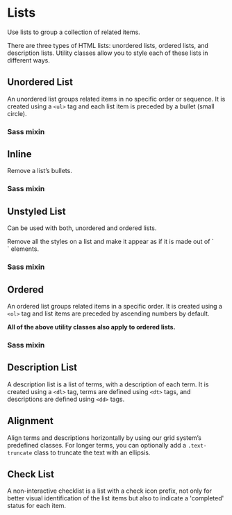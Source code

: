 
<Meta of={ListStories} />

# Lists

<p className="lead">Use lists to group a collection of related items.</p>

There are three types of HTML lists: unordered lists, ordered lists, and description lists.
Utility classes allow you to style each of these lists in different ways.

## Unordered List

An unordered list groups related items in no specific order or sequence.
It is created using a `<ul>` tag and each list item is preceded by a bullet (small circle).

<Canvas of={ListStories.UnorderedList} sourceState="shown" />

### Sass mixin

<Source language="scss" dark code={SampleListBullet}></Source>

## Inline

Remove a list’s bullets.

<Canvas of={ListStories.InlineList} sourceState="shown" />

### Sass mixin

<Source language="scss" dark code={SampleListInline}></Source>

## Unstyled List

<p className="banner banner-info banner-md">Can be used with both, unordered and ordered lists.</p>
Remove all the styles on a list and make it appear as if it is made out of `<div>` elements.

<Canvas of={ListStories.UnstyledList} sourceState="shown" />

### Sass mixin

<Source language="scss" dark code={SampleListUnstyled}></Source>

## Ordered

An ordered list groups related items in a specific order.
It is created using a `<ol>` tag and list items are preceded by ascending numbers by default.

<strong>All of the above utility classes also apply to ordered lists.</strong>

<Canvas of={ListStories.OrderedList} sourceState="shown" />

### Sass mixin

<Source language="scss" dark code={SampleListNumber}></Source>

## Description List

A description list is a list of terms, with a description of each term.
It is created using a `<dl>` tag, terms are defined using `<dt>` tags, and descriptions are defined using `<dd>` tags.

<Canvas of={ListStories.DescriptionList} sourceState="shown" />

## Alignment

Align terms and descriptions horizontally by using our grid system’s predefined classes.
For longer terms, you can optionally add a `.text-truncate` class to truncate the text with an ellipsis.

<Canvas of={ListStories.DescriptionListUsingGrid} sourceState="shown" />

## Check List

A non-interactive checklist is a list with a check icon prefix, not only for better visual identification of the list items but also to indicate a 'completed' status for each item.

<Canvas of={ListStories.CheckList} sourceState="shown" />
